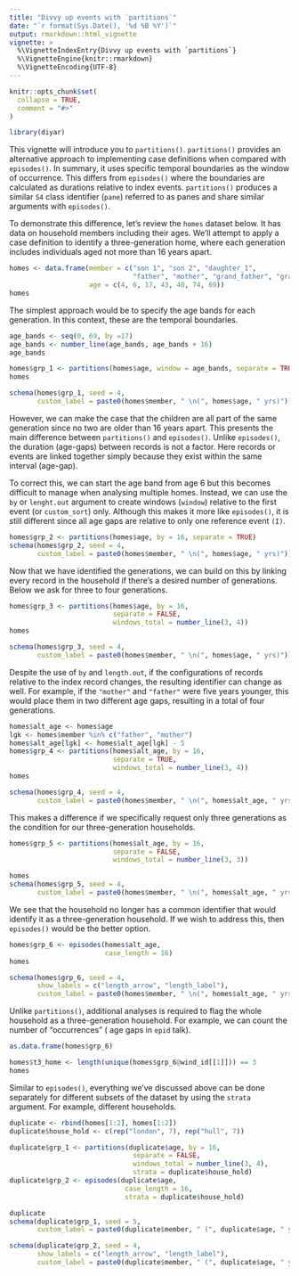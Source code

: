 ```yaml
---
title: "Divvy up events with `partitions`"
date: "`r format(Sys.Date(), '%d %B %Y')`"
output: rmarkdown::html_vignette
vignette: >
  %\VignetteIndexEntry{Divvy up events with `partitions`}
  %\VignetteEngine{knitr::rmarkdown}
  %\VignetteEncoding{UTF-8}
---
```


```r
knitr::opts_chunk$set(
  collapse = TRUE,
  comment = "#>"
)
```

```r
library(diyar)
```
This vignette will introduce you to `partitions()`.
`partitions()` provides an alternative approach to implementing case definitions when compared with `episodes()`.
In summary, it uses specific temporal boundaries as the window of occurrence.
This differs from `episodes()` where the boundaries are calculated as durations relative to index events.
`partitions()` produces a similar `S4` class identifier (`pane`) referred to as panes and share similar arguments with `episodes()`.

To demonstrate this difference, let's review the `homes` dataset below. It has data on household members including their ages. 
We'll attempt to apply a case definition to identify a three-generation home, 
where each generation includes individuals aged not more than 16 years apart.  
```r
homes <- data.frame(member = c("son 1", "son 2", "daughter_1", 
                               "father", "mother", "grand_father", "grand_mother"), 
                    age = c(4, 6, 17, 43, 40, 74, 69))
homes
```
The simplest approach would be to specify the age bands for each generation. In this context, these are the temporal boundaries. 

```r
age_bands <- seq(0, 69, by =17)
age_bands <- number_line(age_bands, age_bands + 16)
age_bands

homes$grp_1 <- partitions(homes$age, window = age_bands, separate = TRUE)
homes

schema(homes$grp_1, seed = 4,
       custom_label = paste0(homes$member, " \n(", homes$age, " yrs)"))
```
However, we can make the case that the children are all part of the same generation since no two are older than 16 years apart.
This presents the main difference between `partitions()` and `episodes()`.
Unlike `episodes()`, the duration (age-gaps) between records is not a factor. Here records or events are linked together simply because they exist within the same interval (age-gap). 

To correct this, we can start the age band from age 6 but this becomes difficult to manage when analysing multiple homes. Instead, we can use the `by` or `lenght.out` argument to create windows (`window`) relative to the first event (or `custom_sort`) only. 
Although this makes it more like `episodes()`, it is still different since all age gaps are relative to only one reference event `(I)`.

```r
homes$grp_2 <- partitions(homes$age, by = 16, separate = TRUE)
schema(homes$grp_2, seed = 4,
       custom_label = paste0(homes$member, " \n(", homes$age, " yrs)"))
```

Now that we have identified the generations, we can build on this by linking every record in the household if there's a desired number of generations. Below we ask for three to four generations.
```r
homes$grp_3 <- partitions(homes$age, by = 16, 
                          separate = FALSE,
                          windows_total = number_line(3, 4))
homes

schema(homes$grp_3, seed = 4,
       custom_label = paste0(homes$member, " \n(", homes$age, " yrs)"))
```
Despite the use of `by` and `length.out`, if the configurations of records relative to the index record changes, the resulting identifier can change as well. For example, if the `"mother"` and `"father"` were five years younger, this would place them in two different age gaps, resulting in a total of four generations.
```r
homes$alt_age <- homes$age
lgk <- homes$member %in% c("father", "mother")
homes$alt_age[lgk] <- homes$alt_age[lgk] - 5
homes$grp_4 <- partitions(homes$alt_age, by = 16, 
                          separate = TRUE,
                          windows_total = number_line(3, 4))
homes

schema(homes$grp_4, seed = 4,
       custom_label = paste0(homes$member, " \n(", homes$alt_age, " yrs)"))
```

This makes a difference if we specifically request only three generations as the condition for our three-generation households. 
```r
homes$grp_5 <- partitions(homes$alt_age, by = 16, 
                          separate = FALSE,
                          windows_total = number_line(3, 3))

homes
schema(homes$grp_5, seed = 4,
       custom_label = paste0(homes$member, " \n(", homes$alt_age, " yrs)"))
```

We see that the household no longer has a common identifier that would identify it as a three-generation household. If we wish to address this, then `episodes()` would be the better option.
```r
homes$grp_6 <- episodes(homes$alt_age, 
                        case_length = 16)
homes

schema(homes$grp_6, seed = 4,
       show_labels = c("length_arrow", "length_label"),
       custom_label = paste0(homes$member, " \n(", homes$alt_age, " yrs)"))
```
Unlike `partitions()`, additional analyses is required to flag the whole household as a three-generation household. For example, we can count the number of "occurrences" ( age gaps in `epid` talk).
```r
as.data.frame(homes$grp_6)

homes$t3_home <- length(unique(homes$grp_6@wind_id[[1]])) == 3
homes
```

Similar to `episodes()`, everything we've discussed above can be done separately for different subsets of the dataset by using the `strata` argument. For example, different households.

```r
duplicate <- rbind(homes[1:2], homes[1:2])
duplicate$house_hold <- c(rep("london", 7), rep("hull", 7))

duplicate$grp_1 <- partitions(duplicate$age, by = 16, 
                               separate = FALSE,
                               windows_total = number_line(3, 4), 
                               strata = duplicate$house_hold)
duplicate$grp_2 <- episodes(duplicate$age, 
                             case_length = 16, 
                             strata = duplicate$house_hold)
```

```r
duplicate
schema(duplicate$grp_1, seed = 5,
       custom_label = paste0(duplicate$member, " (", duplicate$age, " yrs) in \n", duplicate$house_hold))
```
```r
schema(duplicate$grp_2, seed = 4,
       show_labels = c("length_arrow", "length_label"),
       custom_label = paste0(duplicate$member, " (", duplicate$age, " yrs) in \n", duplicate$house_hold))
```
